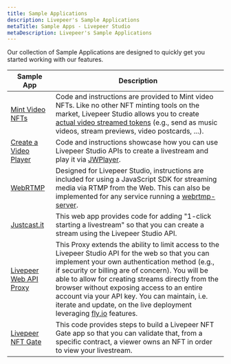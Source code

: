 ```yaml
---
title: Sample Applications
description: Livepeer's Sample Applications
metaTitle: Sample Apps - Livepeer Studio
metaDescription: Livepeer's Sample Applications
---
```



Our collection of Sample Applications are designed to quickly get you started working with our features.

| Sample App                                                                                                | Description | 
| -------------------------------------------------------------------------------------------------------------- | ---------- | 
| [Mint Video NFTs](https://github.com/livepeer/video-nft-sample)  |  Code and instructions are provided to Mint video NFTs. Like no other NFT minting tools on the market, Livepeer Studio allows you to create [actual video streamed tokens](https://testnets.opensea.io/collection/video-nft-tuc15yxbvi) (e.g., send as music videos, stream previews, video postcards, ...).                 |                                                                             |
| [Create a Video Player](https://github.com/livepeer/livepeer-jwplayer-demo) |     Code and instructions showcase how you can use Livepeer Studio APIs to create a livestream and play it via [JWPlayer](https://github.com/livepeer/livepeer-jwplayer-demo).     |                                        |
| [WebRTMP](https://github.com/livepeer/webrtmp-sdk ) |  Designed for Livepeer Studio, instructions are included for using a JavaScript SDK for streaming media via RTMP from the Web. This can also be implemented for any service running a [webrtmp-server](https://github.com/livepeer/webrtmp-sdk ). | 
| [Justcast.it](https://github.com/victorges/justcast.it) | This web app provides code for adding "1-click starting a livestream" so that you can create a stream using the Livepeer Studio API.  |
| [Livepeer Web API Proxy](https://github.com/victorges/livepeer-web-api-proxy) | This Proxy extends the ability to limit access to the Livepeer Studio API for the web so that you can implement your own authentication method (e.g., if security or billing are of concern). You will be able to allow for creating streams directly from the browser without exposing access to an entire account via your API key. You can maintain, i.e. iterate and update, on the live deployment leveraging [fly.io](https://fly.io/) features. | 
| [Livepeer NFT Gate](https://github.com/livepeer/livepeer-nft-gate-example) | This code provides steps to build a Livepeer NFT Gate app so that you can validate that, from a specific contract, a viewer owns an NFT in order to view your livestream. |
